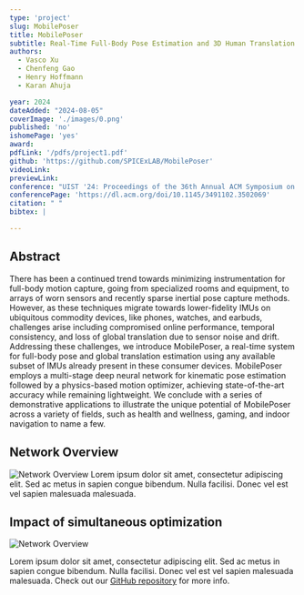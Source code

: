 ```yaml
---
type: 'project'
slug: MobilePoser
title: MobilePoser
subtitle: Real-Time Full-Body Pose Estimation and 3D Human Translation from IMUs in Mobile Consumer Devices
authors:
  - Vasco Xu
  - Chenfeng Gao
  - Henry Hoffmann
  - Karan Ahuja

year: 2024
dateAdded: "2024-08-05"
coverImage: './images/0.png'
published: 'no'
ishomePage: 'yes'
award:
pdfLink: '/pdfs/project1.pdf'
github: 'https://github.com/SPICExLAB/MobilePoser'
videoLink:
previewLink:
conference: "UIST '24: Proceedings of the 36th Annual ACM Symposium on User Interface Software and Technology"
conferencePage: 'https://dl.acm.org/doi/10.1145/3491102.3502069'
citation: " "
bibtex: |

---
```


## Abstract

There has been a continued trend towards minimizing instrumentation for full-body motion capture, going from specialized rooms and equipment, to arrays of worn sensors and recently sparse inertial pose capture methods. However, as these techniques migrate towards lower-fidelity IMUs on ubiquitous commodity devices, like phones, watches, and earbuds, challenges arise including compromised online performance, temporal consistency, and loss of global translation due to sensor noise and drift. Addressing these challenges, we introduce MobilePoser, a real-time system for full-body pose and global translation estimation using any available subset of IMUs already present in these consumer devices. MobilePoser employs a multi-stage deep neural network for kinematic pose estimation followed by a physics-based motion optimizer, achieving state-of-the-art accuracy while remaining lightweight. We conclude with a series of demonstrative applications to illustrate the unique potential of MobilePoser across a variety of fields, such as health and wellness, gaming, and indoor navigation to name a few.

## Network Overview

![Network Overview](./images/1.png)
Lorem ipsum dolor sit amet, consectetur adipiscing elit. Sed ac metus in sapien congue bibendum. Nulla facilisi. Donec vel est vel sapien malesuada malesuada.

## Impact of simultaneous optimization

![Network Overview](./images/2.png)

Lorem ipsum dolor sit amet, consectetur adipiscing elit. Sed ac metus in sapien congue bibendum. Nulla facilisi. Donec vel est vel sapien malesuada malesuada. Check out our [GitHub repository](https://github.com/example/repo) for more info.
